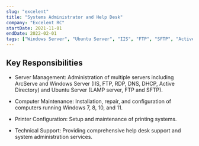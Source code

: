 ```yaml
---
slug: "excelent"
title: "Systems Administrator and Help Desk"
company: "Excelent RC"
startDate: 2021-11-01
endDate: 2022-02-01
tags: ["Windows Server", "Ubuntu Server", "IIS", "FTP", "SFTP", "Active Directory", "LAMP", "System Administration", "Help Desk"]
---
```


## Key Responsibilities

- Server Management: Administration of multiple servers including ArcServe and Windows Server (IIS, FTP, RDP, DNS, DHCP, Active Directory) and Ubuntu Server (LAMP server, FTP and SFTP).

- Computer Maintenance: Installation, repair, and configuration of computers running Windows 7, 8, 10, and 11.

- Printer Configuration: Setup and maintenance of printing systems.

- Technical Support: Providing comprehensive help desk support and system administration services.